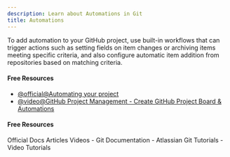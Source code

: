 ```yaml
---
description: Learn about Automations in Git
title: Automations
---
```


To add automation to your GitHub project, use built-in workflows that can trigger actions such as setting fields on item changes or archiving items meeting specific criteria, and also configure automatic item addition from repositories based on matching criteria.

#### Free Resources

- [@official@Automating your project](https://docs.github.com/en/issues/planning-and-tracking-with-projects/automating-your-project)
- [@video@GitHub Project Management - Create GitHub Project Board & Automations](https://www.youtube.com/watch?v=oPQgFxHcjAw&t=600s)

#### Free Resources

<Tabs defaultValue="official">
<TabsList>
<TabsTrigger value="official">Official Docs</TabsTrigger>
<TabsTrigger value="article">Articles</TabsTrigger>
<TabsTrigger value="video">Videos</TabsTrigger>
</TabsList>

<TabsContent value="official">
- <Link href="https://git-scm.com/docs">Git Documentation</Link>
</TabsContent>
<TabsContent value="article">
- <Link href="https://www.atlassian.com/git/tutorials">Atlassian Git Tutorials</Link>
</TabsContent>
<TabsContent value="video">
- <Link href="https://www.youtube.com/results?search_query=git+automations+tutorial">Video Tutorials</Link>
</TabsContent>
</Tabs>

<Outlet path="5-github/basics/automations" />
